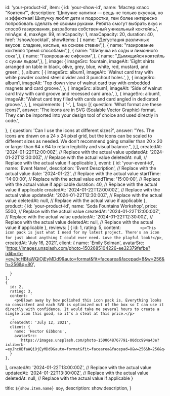  id: 'your-product-id',
  item: {
    id: 'your-show-id',
    name: 'Мастер класс "Коктели"',
    description:
      'Шипучие напитки — вещь не только вкусная, но и эффектная! Шипучку любят дети и подростки, тем более интересно попробовать сделать её своими руками. Ребята смогут выбрать вкус и способ газирования, разработав собственный уникальный коктейль.',
    minAge: 4,
    maxAge: 99,
    minCapacity: 1, 
    maxCapacity: 20, 
    duration: 40, 
    href: '/show/cocktail',
    showItems: [
      { name: "Дегустация различных вкусов: сладкие, кислые, на основе стевии",},
      { name: "газирование коктейля тремя способами",},
      { name: "Шипучка из соды и лимонного сока",},
      { name: "Газирование сифоном",},
      { name: "Дымящийся коктейль с сухим льдом",},
    ],
    image: {
      imageSrc: fountain,
      imageAlt:
        'Eight shirts arranged on table in black, olive, grey, blue, white, red, mustard, and green.',
    },
    album: [
      {
        imageSrc: album1,
        imageAlt:
          'Walnut card tray with white powder coated steel divider and 3 punchout holes.',
      },
      {
        imageSrc: album1,
        imageAlt:
          'Top down view of walnut card tray with embedded magnets and card groove.',
      },
      {
        imageSrc: album1,
        imageAlt:
          'Side of walnut card tray with card groove and recessed card area.',
      },
      {
        imageSrc: album1,
        imageAlt:
          'Walnut card tray filled with cards and card angled in dedicated groove.',
      },
    ],
    requirements: [
       '-',
    ],
    faqs: [{
    question: 'What format are these icons?',
    answer:
      'The icons are in SVG (Scalable Vector Graphic) format. They can be imported into your design tool of choice and used directly in code.',

},
{
question: 'Can I use the icons at different sizes?',
answer:
"Yes. The icons are drawn on a 24 x 24 pixel grid, but the icons can be scaled to different sizes as needed. We don't recommend going smaller than 20 x 20 or larger than 64 x 64 to retain legibility and visual balance.",
},],
createdAt: '2024-01-22T12:00:00Z', // Replace with the actual value
updatedAt: '2024-01-22T12:30:00Z', // Replace with the actual value
deletedAt: null, // Replace with the actual value if applicable
},
event: {
id: 'your-event-id',
name: 'Event Name',
description: 'Event Description', // Replace with the actual value
date: '2024-01-22', // Replace with the actual value
startTime: '14:00:00', // Replace with the actual value
endTime: '15:00:00', // Replace with the actual value if applicable
duration: 40, // Replace with the actual value if applicable
createdAt: '2024-01-22T12:00:00Z', // Replace with the actual value
updatedAt: '2024-01-22T12:30:00Z', // Replace with the actual value
deletedAt: null, // Replace with the actual value if applicable
},
product: {
id: 'your-product-id',
name: 'Soda Fountains Workshop',
price: 5500, // Replace with the actual value
createdAt: '2024-01-22T12:00:00Z', // Replace with the actual value
updatedAt: '2024-01-22T12:30:00Z', // Replace with the actual value
deletedAt: null, // Replace with the actual value if applicable
},
reviews: [
{
id: 1,
rating: 5,
content: `         <p>This icon pack is just what I need for my latest project. There's an icon for just about anything I could ever need. Love the playful look!</p>
      `,
createdAt: 'July 16, 2021',
client: {
name: 'Emily Selman',
avatarSrc:
'https://images.unsplash.com/photo-1502685104226-ee32379fefbe?ixlib=rb-=eyJhcHBfaWQiOjEyMDd9&auto=format&fit=facearea&facepad=8&w=256&h=256&q=80',

      }
    },
    {
      id: 2,
      rating: 3,
      content: `
        <p>Blown away by how polished this icon pack is. Everything looks so consistent and each SVG is optimized out of the box so I can use it directly with confidence. It would take me several hours to create a single icon this good, so it's a steal at this price.</p>
      `,
      createdAt: 'July 12, 2021',
      client: {
        name: 'Hector Gibbons',
        avatarSrc:
          'https://images.unsplash.com/photo-1500648767791-00dcc994a43e?ixlib=rb-=eyJhcHBfaWQiOjEyMDd9&auto=format&fit=facearea&facepad=8&w=256&h=256&q=80',
      }
    },

],
createdAt: '2024-01-22T13:00:00Z', // Replace with the actual value
updatedAt: '2024-01-22T13:30:00Z', // Replace with the actual value
deletedAt: null, // Replace with the actual value if applicable
}

  title: `${show.item.name} Шоу`,
  description: show.description,
}

<Show show={show} />
